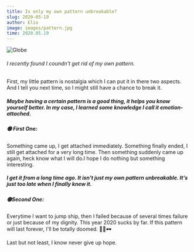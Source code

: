 ```yaml
---
title: Is only my own pattern unbreakable?
slug: 2020-05-19
author: Elio
image: images/pattern.jpg
time: 2020.05.19
---
```


![Globe](images/pattern.jpg)

###### I recently found I coundn't get rid of my own pattern.

First, my little pattern is nostalgia which I can put it in there two aspects.
And I tell you next time, so I might still have a chance to break it.

##### Maybe having a certain pattern is a good thing, it helps you know yourself better. In my case, I learned some knowledge I call it emotion-attached.

##### 🟢 First One:
Something came up, I get attached immediately. Something finally ended, I still get attached for a very long time.
Then something suddenly came up again, heck know what I will do.I hope I do nothing but something interesting.

##### I get it from a long time ago. It isn't just my own pattern unbreakable. It's just too late when I finally knew it.

##### 🟢Second One:
Everytime I want to jump ship, then I failed because of several times failure or just because of my dignity. This year 2020 sucks by far. If this pattern will last forever, I'll be totally doomed.
🎒🌂🕶

Last but not least, I know never give up hope.